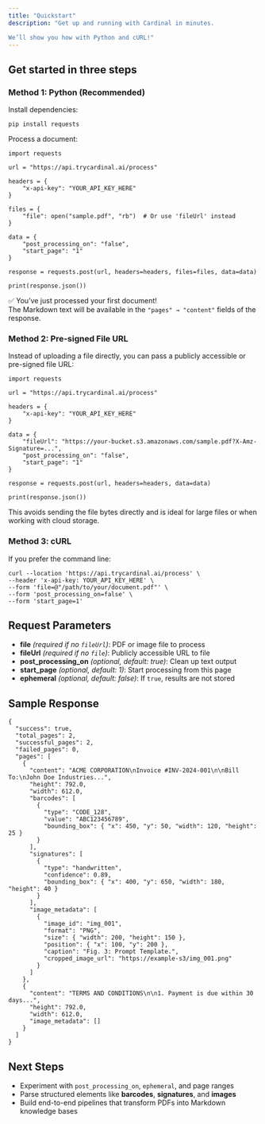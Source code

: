 ```yaml
---
title: "Quickstart"
description: "Get up and running with Cardinal in minutes.

We’ll show you how with Python and cURL!"
---
```


## Get started in three steps

### Method 1: Python (Recommended)

Install dependencies:

```
pip install requests
```

Process a document:

```
import requests

url = "https://api.trycardinal.ai/process"

headers = {
    "x-api-key": "YOUR_API_KEY_HERE"
}

files = {
    "file": open("sample.pdf", "rb")  # Or use 'fileUrl' instead
}

data = {
    "post_processing_on": "false",
    "start_page": "1"
}

response = requests.post(url, headers=headers, files=files, data=data)

print(response.json())
```

✅ You’ve just processed your first document\!\
The Markdown text will be available in the `"pages" → "content"` fields of the response.

### Method 2: Pre-signed File URL

Instead of uploading a file directly, you can pass a publicly accessible or pre-signed file URL:

```
import requests

url = "https://api.trycardinal.ai/process"

headers = {
    "x-api-key": "YOUR_API_KEY_HERE"
}

data = {
    "fileUrl": "https://your-bucket.s3.amazonaws.com/sample.pdf?X-Amz-Signature=...",
    "post_processing_on": "false",
    "start_page": "1"
}

response = requests.post(url, headers=headers, data=data)

print(response.json())
```

This avoids sending the file bytes directly and is ideal for large files or when working with cloud storage.

### Method 3: cURL

If you prefer the command line:

```
curl --location 'https://api.trycardinal.ai/process' \
--header 'x-api-key: YOUR_API_KEY_HERE' \
--form 'file=@"/path/to/your/document.pdf"' \
--form 'post_processing_on=false' \
--form 'start_page=1'
```

## Request Parameters

- **file** _(required if no _`fileUrl`_)_: PDF or image file to process
- **fileUrl** _(required if no _`file`_)_: Publicly accessible URL to file
- **post_processing_on** _(optional, default: true)_: Clean up text output
- **start_page** _(optional, default: 1)_: Start processing from this page
- **ephemeral** _(optional, default: false)_: If `true`, results are not stored

## Sample Response

```
{
  "success": true,
  "total_pages": 2,
  "successful_pages": 2,
  "failed_pages": 0,
  "pages": [
    {
      "content": "ACME CORPORATION\nInvoice #INV-2024-001\n\nBill To:\nJohn Doe Industries...",
      "height": 792.0,
      "width": 612.0,
      "barcodes": [
        {
          "type": "CODE_128",
          "value": "ABC123456789",
          "bounding_box": { "x": 450, "y": 50, "width": 120, "height": 25 }
        }
      ],
      "signatures": [
        {
          "type": "handwritten",
          "confidence": 0.89,
          "bounding_box": { "x": 400, "y": 650, "width": 180, "height": 40 }
        }
      ],
      "image_metadata": [
        {
          "image_id": "img_001",
          "format": "PNG",
          "size": { "width": 200, "height": 150 },
          "position": { "x": 100, "y": 200 },
          "caption": "Fig. 3: Prompt Template.",
          "cropped_image_url": "https://example-s3/img_001.png"
        }
      ]
    },
    {
      "content": "TERMS AND CONDITIONS\n\n1. Payment is due within 30 days...",
      "height": 792.0,
      "width": 612.0,
      "image_metadata": []
    }
  ]
}
```

## Next Steps

- Experiment with `post_processing_on`, `ephemeral`, and page ranges
- Parse structured elements like **barcodes**, **signatures**, and **images**
- Build end-to-end pipelines that transform PDFs into Markdown knowledge bases